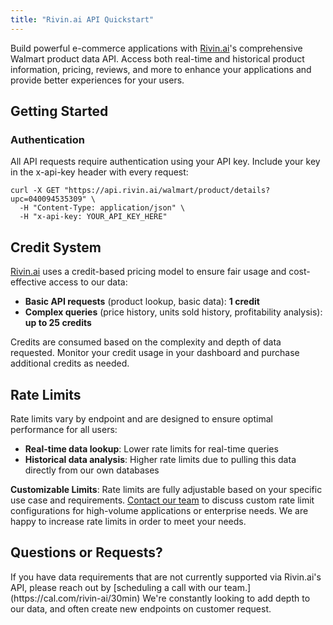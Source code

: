 ```yaml
---
title: "Rivin.ai API Quickstart"
---
```


Build powerful e-commerce applications with [Rivin.ai](http://Rivin.ai)'s comprehensive Walmart product data API. Access both real-time and historical product information, pricing, reviews, and more to enhance your applications and provide better experiences for your users.

## **Getting Started**

### **Authentication**

All API requests require authentication using your API key. Include your key in the x-api-key header with every request:

<RequestExample>

```x-api-key Proper Authentication Example
curl -X GET "https://api.rivin.ai/walmart/product/details?upc=040094535309" \
  -H "Content-Type: application/json" \
  -H "x-api-key: YOUR_API_KEY_HERE"
```

</RequestExample>

## **Credit System**

[Rivin.ai](http://Rivin.ai) uses a credit-based pricing model to ensure fair usage and cost-effective access to our data:

- **Basic API requests** (product lookup, basic data): **1 credit**
- **Complex queries** (price history, units sold history, profitability analysis): **up to 25 credits**

Credits are consumed based on the complexity and depth of data requested. Monitor your credit usage in your dashboard and purchase additional credits as needed.

## **Rate Limits**

Rate limits vary by endpoint and are designed to ensure optimal performance for all users:

- **Real-time data lookup**: Lower rate limits for real-time queries
- **Historical data analysis**: Higher rate limits due to pulling this data directly from our own databases

**Customizable Limits**: Rate limits are fully adjustable based on your specific use case and requirements. [Contact our team](https://cal.com/rivin-ai/30min) to discuss custom rate limit configurations for high-volume applications or enterprise needs. We are happy to increase rate limits in order to meet your needs.

## Questions or Requests?

<Tip>
  If you have data requirements that are not currently supported via Rivin.ai's API, please reach out by [scheduling a call with our team.](https://cal.com/rivin-ai/30min) We're constantly looking to add depth to our data, and often create new endpoints on customer request.
</Tip>